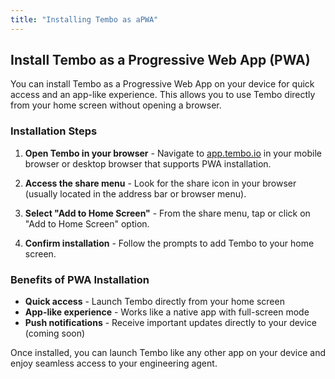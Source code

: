 ```yaml
---
title: "Installing Tembo as aPWA"
---
```


## Install Tembo as a Progressive Web App (PWA)

You can install Tembo as a Progressive Web App on your device for quick access and an app-like experience. This allows you to use Tembo directly from your home screen without opening a browser.

### Installation Steps

1. **Open Tembo in your browser** - Navigate to [app.tembo.io](https://app.tembo.io) in your mobile browser or desktop browser that supports PWA installation.

2. **Access the share menu** - Look for the share icon in your browser (usually located in the address bar or browser menu).

3. **Select "Add to Home Screen"** - From the share menu, tap or click on "Add to Home Screen" option.

4. **Confirm installation** - Follow the prompts to add Tembo to your home screen.

### Benefits of PWA Installation

- **Quick access** - Launch Tembo directly from your home screen
- **App-like experience** - Works like a native app with full-screen mode
- **Push notifications** - Receive important updates directly to your device (coming soon)

Once installed, you can launch Tembo like any other app on your device and enjoy seamless access to your engineering agent.
